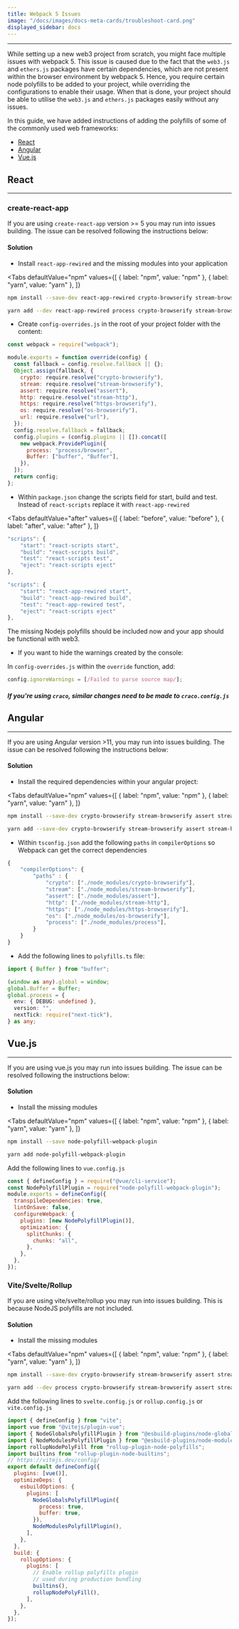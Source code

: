 ```yaml
---
title: Webpack 5 Issues
image: "/docs/images/docs-meta-cards/troubleshoot-card.png"
displayed_sidebar: docs
---
```



---

While setting up a new web3 project from scratch, you might face multiple issues with webpack 5. This issue is caused due to the fact that the
`web3.js` and `ethers.js` packages have certain dependencies, which are not present within the browser environment by webpack 5. Hence, you require
certain node polyfills to be added to your project, while overriding the configurations to enable their usage. When that is done, your project should
be able to utilise the `web3.js` and `ethers.js` packages easily without any issues.

In this guide, we have added instructions of adding the polyfills of some of the commonly used web frameworks:

- [React](#react)
- [Angular](#angular)
- [Vue.js](#vuejs)

## React

---

### create-react-app

If you are using `create-react-app` version >= 5 you may run into issues building. The issue can be resolved following the instructions below:

#### Solution

- Install `react-app-rewired` and the missing modules into your application

<Tabs
  defaultValue="npm"
  values={[
    { label: "npm", value: "npm" },
    { label: "yarn", value: "yarn" },
  ]}
>
<TabItem value="npm">

```bash
npm install --save-dev react-app-rewired crypto-browserify stream-browserify assert stream-http https-browserify os-browserify url buffer process
```

</TabItem>

<TabItem value="yarn">

```bash
yarn add --dev react-app-rewired process crypto-browserify stream-browserify assert stream-http https-browserify os-browserify url buffer
```

</TabItem>

</Tabs>

- Create `config-overrides.js` in the root of your project folder with the content:

```js
const webpack = require("webpack");

module.exports = function override(config) {
  const fallback = config.resolve.fallback || {};
  Object.assign(fallback, {
    crypto: require.resolve("crypto-browserify"),
    stream: require.resolve("stream-browserify"),
    assert: require.resolve("assert"),
    http: require.resolve("stream-http"),
    https: require.resolve("https-browserify"),
    os: require.resolve("os-browserify"),
    url: require.resolve("url"),
  });
  config.resolve.fallback = fallback;
  config.plugins = (config.plugins || []).concat([
    new webpack.ProvidePlugin({
      process: "process/browser",
      Buffer: ["buffer", "Buffer"],
    }),
  ]);
  return config;
};
```

- Within `package.json` change the scripts field for start, build and test. Instead of `react-scripts` replace it with `react-app-rewired`

<Tabs
  defaultValue="after"
  values={[
    { label: "before", value: "before" },
    { label: "after", value: "after" },
]}
>

<TabItem value="before">

```typescript
"scripts": {
    "start": "react-scripts start",
    "build": "react-scripts build",
    "test": "react-scripts test",
    "eject": "react-scripts eject"
},
```

</TabItem>

<TabItem value="after">

```typescript
"scripts": {
    "start": "react-app-rewired start",
    "build": "react-app-rewired build",
    "test": "react-app-rewired test",
    "eject": "react-scripts eject"
},
```

</TabItem>

</Tabs>

The missing Nodejs polyfills should be included now and your app should be functional with web3.

- If you want to hide the warnings created by the console:

In `config-overrides.js` within the `override` function, add:

```js
config.ignoreWarnings = [/Failed to parse source map/];
```

##### If you're using `craco`, similar changes need to be made to `craco.config.js`

## Angular

---

If you are using Angular version >11, you may run into issues building. The issue can be resolved following the instructions below:

#### Solution

- Install the required dependencies within your angular project:

<Tabs
  defaultValue="npm"
  values={[
    { label: "npm", value: "npm" },
    { label: "yarn", value: "yarn" },
  ]}
>
<TabItem value="npm">

```bash
npm install --save-dev crypto-browserify stream-browserify assert stream-http https-browserify os-browserify process buffer url
```

</TabItem>

<TabItem value="yarn">

```bash
yarn add --save-dev crypto-browserify stream-browserify assert stream-http https-browserify os-browserify process buffer url
```

</TabItem>

</Tabs>

- Within `tsconfig.json` add the following `paths` in `compilerOptions` so Webpack can get the correct dependencies

```ts
{
    "compilerOptions": {
        "paths" : {
            "crypto": ["./node_modules/crypto-browserify"],
            "stream": ["./node_modules/stream-browserify"],
            "assert": ["./node_modules/assert"],
            "http": ["./node_modules/stream-http"],
            "https": ["./node_modules/https-browserify"],
            "os": ["./node_modules/os-browserify"],
            "process": ["./node_modules/process"],
        }
    }
}
```

- Add the following lines to `polyfills.ts` file:

```typescript
import { Buffer } from "buffer";

(window as any).global = window;
global.Buffer = Buffer;
global.process = {
  env: { DEBUG: undefined },
  version: "",
  nextTick: require("next-tick"),
} as any;
```

## Vue.js

---

If you are using vue.js you may run into issues building. The issue can be resolved following the instructions below:

#### Solution

- Install the missing modules

<Tabs
  defaultValue="npm"
  values={[
    { label: "npm", value: "npm" },
    { label: "yarn", value: "yarn" },
  ]}
>
<TabItem value="npm">

```bash
npm install --save node-polyfill-webpack-plugin
```

</TabItem>

<TabItem value="yarn">

```bash
yarn add node-polyfill-webpack-plugin
```

</TabItem>

</Tabs>

Add the following lines to `vue.config.js`

```js
const { defineConfig } = require("@vue/cli-service");
const NodePolyfillPlugin = require("node-polyfill-webpack-plugin");
module.exports = defineConfig({
  transpileDependencies: true,
  lintOnSave: false,
  configureWebpack: {
    plugins: [new NodePolyfillPlugin()],
    optimization: {
      splitChunks: {
        chunks: "all",
      },
    },
  },
});
```

### Vite/Svelte/Rollup

If you are using vite/svelte/rollup you may run into issues building. This is because NodeJS polyfills are not included.

#### Solution

- Install the missing modules

<Tabs
  defaultValue="npm"
  values={[
    { label: "npm", value: "npm" },
    { label: "yarn", value: "yarn" },
  ]}
>
<TabItem value="npm">

```bash
npm install --save-dev crypto-browserify stream-browserify assert stream-http https-browserify os-browserify url buffer process
```

</TabItem>

<TabItem value="yarn">

```bash
yarn add --dev process crypto-browserify stream-browserify assert stream-http https-browserify os-browserify url buffer
```

</TabItem>

</Tabs>

Add the following lines to `svelte.config.js` or `rollup.config.js` or `vite.config.js`

```js
import { defineConfig } from "vite";
import vue from "@vitejs/plugin-vue";
import { NodeGlobalsPolyfillPlugin } from "@esbuild-plugins/node-globals-polyfill";
import { NodeModulesPolyfillPlugin } from "@esbuild-plugins/node-modules-polyfill";
import rollupNodePolyFill from "rollup-plugin-node-polyfills";
import builtins from "rollup-plugin-node-builtins";
// https://vitejs.dev/config/
export default defineConfig({
  plugins: [vue()],
  optimizeDeps: {
    esbuildOptions: {
      plugins: [
        NodeGlobalsPolyfillPlugin({
          process: true,
          buffer: true,
        }),
        NodeModulesPolyfillPlugin(),
      ],
    },
  },
  build: {
    rollupOptions: {
      plugins: [
        // Enable rollup polyfills plugin
        // used during production bundling
        builtins(),
        rollupNodePolyFill(),
      ],
    },
  },
});
```
